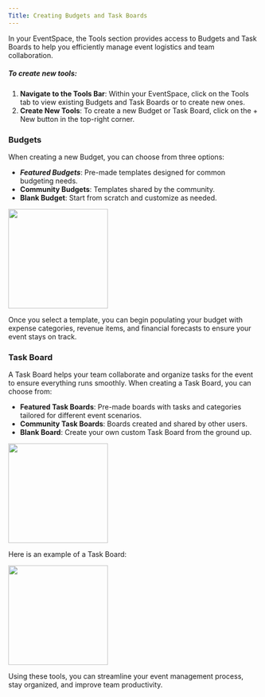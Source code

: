 ```yaml
---
Title: Creating Budgets and Task Boards
---
```

In your EventSpace, the Tools section provides access to Budgets and Task Boards to help you efficiently manage event logistics and team collaboration. 
##### To create new tools:
1. **Navigate to the Tools Bar**: Within your EventSpace, click on the Tools tab to view existing Budgets and Task Boards or to create new ones.
2. **Create New Tools**: To create a new Budget or Task Board, click on the + New button in the top-right corner.

### Budgets
When creating a new Budget, you can choose from three options:
- **_Featured Budgets_**: Pre-made templates designed for common budgeting needs.
- **Community Budgets**: Templates shared by the community.
- **Blank Budget**: Start from scratch and customize as needed.

<Frame>
    <img height="200" src="/guides/images/budget.png" />
</Frame>

Once you select a template, you can begin populating your budget with expense categories, revenue items, and financial forecasts to ensure your event stays on track.

### Task Board
A Task Board helps your team collaborate and organize tasks for the event to ensure everything runs smoothly. When creating a Task Board, you can choose from:
- **Featured Task Boards**: Pre-made boards with tasks and categories tailored for different event scenarios.
- **Community Task Boards**: Boards created and shared by other users.
- **Blank Board**: Create your own custom Task Board from the ground up.

<Frame>
    <img height="200" src="/guides/images/taskboard.png" />
</Frame>

Here is an example of a Task Board: 
<Frame>
    <img height="200" src="/guides/images/taskboard-ex.png" />
</Frame>

Using these tools, you can streamline your event management process, stay organized, and improve team productivity.
